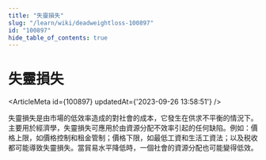```yaml
---
title: "失靈損失"
slug: "/learn/wiki/deadweightloss-100897"
id: "100897"
hide_table_of_contents: true
---
```



# 失靈損失

<ArticleMeta id={100897} updatedAt={'2023-09-26 13:58:51'} />
<div className='border-solid border-b border-t-0 my-4 border-[var(--ifm-color-gray-300)]' />

失靈損失是由市場的低效率造成的對社會的成本，它發生在供求不平衡的情況下。主要用於經濟學，失靈損失可應用於由資源分配不效率引起的任何缺陷。例如：價格上限，如價格控制和租金管制；價格下限，如最低工資和生活工資法；以及税收都可能導致失靈損失。當貿易水平降低時，一個社會的資源分配也可能變得低效。
